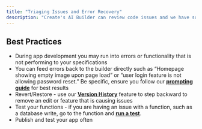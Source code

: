 ```yaml
---
title: "Triaging Issues and Error Recovery"
description: "Create's AI Builder can review code issues and we have some tips to help you as you troubleshoot functionality within your app"
---
```


## **Best Practices**

- During app development you may run into errors or functionality that is not performing to your specifications
- You can feed errors back to the builder directly such as “Homepage showing empty image upon page load” or “user login feature is not allowing password reset.” Be specific, ensure you follow our [**prompting guide**](https://www.create.xyz/docs/prompting) for best results
- Revert/Restore - use our [**Version History**](https://www.create.xyz/docs/essentials#version-history) feature to step backward to remove an edit or feature that is causing issues
- Test your functions - if you are having an issue with a function, such as a database write, go to the function and [**run a test**](https://www.create.xyz/docs/builder/functions#testing-functions).
- Publish and test your app often